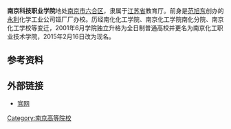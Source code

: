 '''南京科技职业学院'''地处[[南京市|南京市]][[六合区|六合区]]，隶属于[[江苏省|江苏省]]教育厅。前身是[[范旭东|范旭东]]创办的[[永利|永利]]化学工业公司铔厂厂办校。历经南化化工学院、南京化工学院南化分院、南京化工学校等变迁，2001年6月学院独立升格为全日制普通高校并更名为南京化工职业技术学院，2015年2月16日改为现名。

== 参考资料 ==
{{reflist}}

== 外部链接 ==
* [https://web.archive.org/web/20181020115343/http://www.njpi.edu.cn/ 官网]

{{coord|32|14|07.61|N|118|44|37.02|E|type:landmark|display=title}}
{{江苏高等院校}}

[[Category:南京高等院校|Category:南京高等院校]]